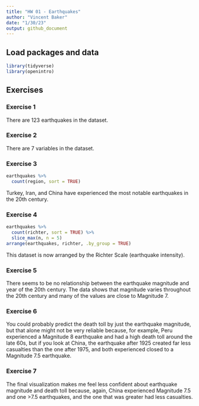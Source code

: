 ```yaml
---
title: "HW 01 - Earthquakes"
author: "Vincent Baker"
date: "1/30/23"
output: github_document
---
```


## Load packages and data

```r
library(tidyverse)
library(openintro)
```

## Exercises

### Exercise 1

There are 123 earthquakes in the dataset.

### Exercise 2

There are 7 variables in the dataset. 

### Exercise 3

```r
earthquakes %>%
  count(region, sort = TRUE)
```

Turkey, Iran, and China have experienced the most notable earthquakes in the 20th century. 

### Exercise 4

```r
earthquakes %>%
  count(richter, sort = TRUE) %>%
  slice_max(n, n = 5)
arrange(earthquakes, richter, .by_group = TRUE)
```
This dataset is now arranged by the Richter Scale (earthquake intensity).

### Exercise 5

There seems to be no relationship between the earthquake magnitude and year of the 20th century. The data shows that magnitude varies throughout the 20th century and many of the values are close to Magnitude 7. 

### Exercise 6

You could probably predict the death toll by just the earthquake magnitude, but that alone might not be very reliable because, for example, Peru experienced a Magnitude 8 earthquake and had a high death toll around the late 60s, but if you look at China, the earthquake after 1925 created far less casualties than the one after 1975, and both experienced closed to a Magnitude 7.5 earthquake. 

### Exercise 7

The final visualization makes me feel less confident about earthquake magnitude and death toll because, again, China experienced Magnitude 7.5 and one >7.5 earthquakes, and the one that was greater had less casualties. 
